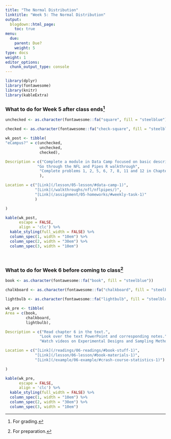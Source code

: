 ```yaml
---
title: "The Normal Distribution"
linktitle: "Week 5: The Normal Distribution"
output:
  blogdown::html_page:
    toc: true
menu:
  due:
    parent: Due?
    weight: 5
type: docs
weight: 1
editor_options: 
  chunk_output_type: console
---
```


```r
library(dplyr)
library(fontawesome)
library(knitr)
library(kableExtra)
```

### What to do for Week 5 after class ends^[For grading.]

```r
unchecked <- as.character(fontawesome::fa("square", fill = "steelblue"))

checked <- as.character(fontawesome::fa("check-square", fill = "steelblue"))

wk_post <- tibble(
"eCampus?" = c(unchecked, 
               unchecked,
               checked),

Description = c("Complete a module in Data Camp focused on basic descriptive statistics and an introduction to probability.",
              "Go through the NFL and Pipes R walkthrough",
               "Complete problems 1, 2, 5, 6, 7, 8, 11 and 12 in Chapter 5."
               ),

Location = c("[Link](/lesson/05-lesson/#data-camp-1)", 
             "[Link](/walkthroughs/nfl/nflpipes/)",
             "[Link](/assignment/05-homeworks/#weekly-task-1)"
             )

)
```

```r
kable(wk_post, 
      escape = FALSE,
      align = 'clc') %>%
  kable_styling(full_width = FALSE) %>%
  column_spec(1, width = "10em") %>%
  column_spec(2, width = "30em") %>%
  column_spec(3, width = "10em")
```

<br />

### What to do for Week 6 before coming to class^[For preparation.]

```r
book <- as.character(fontawesome::fa("book", fill = "steelblue"))

chalkboard <- as.character(fontawesome::fa("chalkboard", fill = "steelblue"))

lightbulb <- as.character(fontawesome::fa("lightbulb", fill = "steelblue"))

wk_pre <- tibble(
Area = c(book, 
         chalkboard, 
         lightbulb),

Description = c("Read chapter 6 in the text.",
               "Look over the text PowerPoint and corresponding notes.",
               "Watch videos on Experimental Designs and Sampling Methods.^[Optional but recommended.]"),

Location = c("[Link](/readings/06-readings/#book-stuff-1)", 
             "[Link](/lesson/06-lesson/#book-materials-1)",
             "[Link](/example/06-example/#crash-course-statistics-1)")

)

```

```r
kable(wk_pre, 
      escape = FALSE,
      align = 'clc') %>%
  kable_styling(full_width = FALSE) %>%
  column_spec(1, width = "10em") %>%
  column_spec(2, width = "30em") %>%
  column_spec(3, width = "10em")
```

